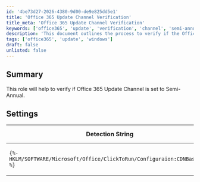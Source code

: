 ```yaml
---
id: '4be73d27-2026-4380-9d00-de9e825dd5e1'
title: 'Office 365 Update Channel Verification'
title_meta: 'Office 365 Update Channel Verification'
keywords: ['office365', 'update', 'verification', 'channel', 'semi-annual']
description: 'This document outlines the process to verify if the Office 365 Update Channel is set to Semi-Annual, including necessary detection strings and applicable operating systems.'
tags: ['office365', 'update', 'windows']
draft: false
unlisted: false
---
```

## Summary

This role will help to verify if Office 365 Update Channel is set to Semi-Annual.

## Settings

| Detection String                                                        | Comparator | Result                                                                                                   | Applicable OS |
|-------------------------------------------------------------------------|------------|----------------------------------------------------------------------------------------------------------|---------------|
| `{%-HKLM/SOFTWARE/Microsoft/Office/ClickToRun/Configuraion:CDNBaseUrl-%}` | Contains   | [http://officecdn.microsoft.com/pr/7ffbc6bf-bc32-4f92-8982-f9dd17fd3114](http://officecdn.microsoft.com/pr/7ffbc6bf-bc32-4f92-8982-f9dd17fd3114) | Windows       |











